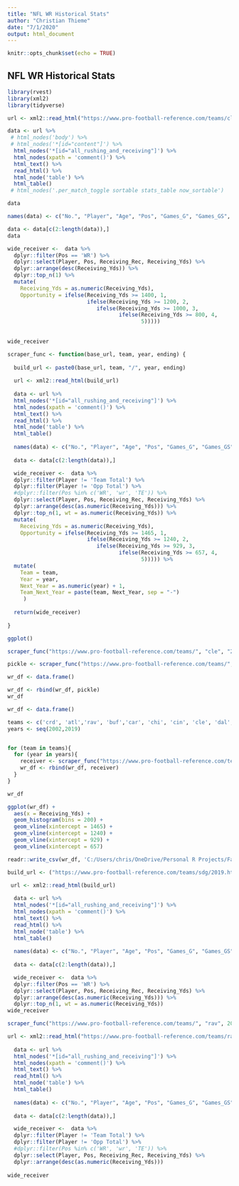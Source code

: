 ```yaml
---
title: "NFL WR Historical Stats"
author: "Christian Thieme"
date: "7/1/2020"
output: html_document
---
```


```r
knitr::opts_chunk$set(echo = TRUE)
```

## NFL WR Historical Stats

```r
library(rvest)
library(xml2)
library(tidyverse)
```

```r

url <- xml2::read_html("https://www.pro-football-reference.com/teams/cle/2018.htm#rushing_and_receiving")

data <- url %>% 
 # html_nodes('body') %>%
 # html_nodes('*[id="content"]') %>%
  html_nodes('*[id="all_rushing_and_receiving"]') %>%
  html_nodes(xpath = 'comment()') %>%
  html_text() %>% 
  read_html() %>%
  html_node('table') %>%
  html_table()
 # html_nodes('.per_match_toggle sortable stats_table now_sortable')

data
```

```r
names(data) <- c("No.", "Player", "Age", "Pos", "Games_G", "Games_GS", "Rushing_Att", "Rushing_Yds", "Rushing_TD", "Rushing_Lng", "Rushing_YA", "Rushing_YG",  "Rushing_AG", "Receiving_Tgt", "Receiving_Rec", "Receiving_Yds", "Receiving_YR","Receiving_TD", "Receiving_Lng", "Receiving_RG", "Receiving_YG", "Receiving_Ctch", "Receiving_Y_Tgt", "Total_Yds_Touch", "Total_Yds_Y_Tch", "Total_Yds_Y_Scm", "RRTD", "Fmb") 
```

```r
data <- data[c(2:length(data)),]
data
```


```r
wide_receiver <-  data %>% 
  dplyr::filter(Pos == 'WR') %>% 
  dplyr::select(Player, Pos, Receiving_Rec, Receiving_Yds) %>% 
  dplyr::arrange(desc(Receiving_Yds)) %>%
  dplyr::top_n(1) %>%
  mutate(
    Receiving_Yds = as.numeric(Receiving_Yds),
    Opportunity = ifelse(Receiving_Yds >= 1400, 1, 
                         ifelse(Receiving_Yds >= 1200, 2, 
                            ifelse(Receiving_Yds >= 1000, 3, 
                                   ifelse(Receiving_Yds >= 800, 4,
                                          5))))) 
  
  
wide_receiver
```

```r
scraper_func <- function(base_url, team, year, ending) {
  
  build_url <- paste0(base_url, team, "/", year, ending)
  
  url <- xml2::read_html(build_url)
  
  data <- url %>% 
  html_nodes('*[id="all_rushing_and_receiving"]') %>%
  html_nodes(xpath = 'comment()') %>%
  html_text() %>% 
  read_html() %>%
  html_node('table') %>%
  html_table()
  
  names(data) <- c("No.", "Player", "Age", "Pos", "Games_G", "Games_GS", "Rushing_Att", "Rushing_Yds", "Rushing_TD", "Rushing_Lng", "Rushing_YA", "Rushing_YG",  "Rushing_AG", "Receiving_Tgt", "Receiving_Rec", "Receiving_Yds", "Receiving_YR","Receiving_TD", "Receiving_Lng", "Receiving_RG", "Receiving_YG", "Receiving_Ctch", "Receiving_Y_Tgt", "Total_Yds_Touch", "Total_Yds_Y_Tch", "Total_Yds_Y_Scm", "RRTD", "Fmb") 
  
  data <- data[c(2:length(data)),]

  wide_receiver <-  data %>% 
  dplyr::filter(Player != 'Team Total') %>%
  dplyr::filter(Player != 'Opp Total') %>%
  #dplyr::filter(Pos %in% c('WR', 'wr', 'TE')) %>% 
  dplyr::select(Player, Pos, Receiving_Rec, Receiving_Yds) %>% 
  dplyr::arrange(desc(as.numeric(Receiving_Yds))) %>%
  dplyr::top_n(1, wt = as.numeric(Receiving_Yds)) %>%
  mutate(
    Receiving_Yds = as.numeric(Receiving_Yds),
    Opportunity = ifelse(Receiving_Yds >= 1465, 1, 
                         ifelse(Receiving_Yds >= 1240, 2, 
                            ifelse(Receiving_Yds >= 929, 3, 
                                   ifelse(Receiving_Yds >= 657, 4,
                                          5))))) %>%
  mutate(
    Team = team, 
    Year = year, 
    Next_Year = as.numeric(year) + 1,
    Team_Next_Year = paste(team, Next_Year, sep = "-")
     ) 
  
  return(wide_receiver)
  
}
```


```r
ggplot()
```


```r
scraper_func("https://www.pro-football-reference.com/teams/", "cle", "2017", ".htm#rushing_and_receiving")
```

```r
pickle <- scraper_func("https://www.pro-football-reference.com/teams/", "cle", "2017", ".htm#rushing_and_receiving")
```


```r
wr_df <- data.frame()
```

```r
wr_df <- rbind(wr_df, pickle)
wr_df
```


```r
wr_df <- data.frame()

teams <- c('crd', 'atl','rav', 'buf','car', 'chi', 'cin', 'cle', 'dal', 'den', 'det', 'gnb', 'htx', 'clt', 'jax', 'kan', 'sdg', 'ram', 'mia', 'min', 'nwe', 'nor', 'nyg', 'nyj', 'rai', 'phi', 'pit', 'sfo', 'sea', 'tam', 'oti', 'was')
years <- seq(2002,2019)


for (team in teams){
  for (year in years){
    receiver <- scraper_func("https://www.pro-football-reference.com/teams/", team, year, ".htm#rushing_and_receiving")
    wr_df <- rbind(wr_df, receiver)
  }
}

wr_df
```

```r
ggplot(wr_df) + 
  aes(x = Receiving_Yds) + 
  geom_histogram(bins = 200) + 
  geom_vline(xintercept = 1465) + 
  geom_vline(xintercept = 1240) + 
  geom_vline(xintercept = 929) + 
  geom_vline(xintercept = 657)
```


```r
readr::write_csv(wr_df, 'C:/Users/chris/OneDrive/Personal R Projects/FantasyFootballModel/WReceiverOpp.csv')
```


```r
build_url <- ("https://www.pro-football-reference.com/teams/sdg/2019.htm#rushing_and_receiving")

 url <- xml2::read_html(build_url)
  
  data <- url %>% 
  html_nodes('*[id="all_rushing_and_receiving"]') %>%
  html_nodes(xpath = 'comment()') %>%
  html_text() %>% 
  read_html() %>%
  html_node('table') %>%
  html_table()
  
  names(data) <- c("No.", "Player", "Age", "Pos", "Games_G", "Games_GS", "Rushing_Att", "Rushing_Yds", "Rushing_TD", "Rushing_Lng", "Rushing_YA", "Rushing_YG",  "Rushing_AG", "Receiving_Tgt", "Receiving_Rec", "Receiving_Yds", "Receiving_YR","Receiving_TD", "Receiving_Lng", "Receiving_RG", "Receiving_YG", "Receiving_Ctch", "Receiving_Y_Tgt", "Total_Yds_Touch", "Total_Yds_Y_Tch", "Total_Yds_Y_Scm", "RRTD", "Fmb") 
  
  data <- data[c(2:length(data)),]

  wide_receiver <-  data %>% 
  dplyr::filter(Pos == 'WR') %>% 
  dplyr::select(Player, Pos, Receiving_Rec, Receiving_Yds) %>% 
  dplyr::arrange(desc(as.numeric(Receiving_Yds))) %>%
  dplyr::top_n(1, wt = as.numeric(Receiving_Yds)) 
wide_receiver
```

```r
scraper_func("https://www.pro-football-reference.com/teams/", "rav", 2019, ".htm#rushing_and_receiving")
```

```r
url <- xml2::read_html("https://www.pro-football-reference.com/teams/rav/2019.htm#rushing_and_receiving")
  
  data <- url %>% 
  html_nodes('*[id="all_rushing_and_receiving"]') %>%
  html_nodes(xpath = 'comment()') %>%
  html_text() %>% 
  read_html() %>%
  html_node('table') %>%
  html_table()
  
  names(data) <- c("No.", "Player", "Age", "Pos", "Games_G", "Games_GS", "Rushing_Att", "Rushing_Yds", "Rushing_TD", "Rushing_Lng", "Rushing_YA", "Rushing_YG",  "Rushing_AG", "Receiving_Tgt", "Receiving_Rec", "Receiving_Yds", "Receiving_YR","Receiving_TD", "Receiving_Lng", "Receiving_RG", "Receiving_YG", "Receiving_Ctch", "Receiving_Y_Tgt", "Total_Yds_Touch", "Total_Yds_Y_Tch", "Total_Yds_Y_Scm", "RRTD", "Fmb") 
  
  data <- data[c(2:length(data)),]

  wide_receiver <-  data %>% 
  dplyr::filter(Player != 'Team Total') %>%
  dplyr::filter(Player != 'Opp Total') %>%
  #dplyr::filter(Pos %in% c('WR', 'wr', 'TE')) %>% 
  dplyr::select(Player, Pos, Receiving_Rec, Receiving_Yds) %>% 
  dplyr::arrange(desc(as.numeric(Receiving_Yds))) 
  
wide_receiver
```


